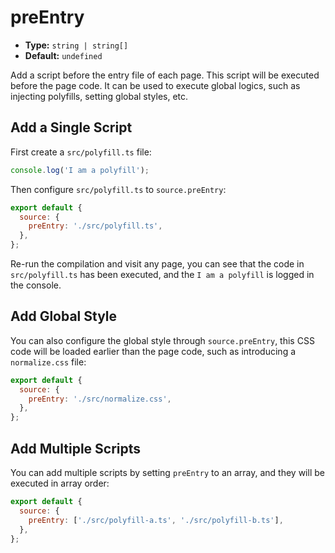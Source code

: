 # preEntry

- **Type:** `string | string[]`
- **Default:** `undefined`

Add a script before the entry file of each page. This script will be executed before the page code. It can be used to execute global logics, such as injecting polyfills, setting global styles, etc.

## Add a Single Script

First create a `src/polyfill.ts` file:

```js
console.log('I am a polyfill');
```

Then configure `src/polyfill.ts` to `source.preEntry`:

```js
export default {
  source: {
    preEntry: './src/polyfill.ts',
  },
};
```

Re-run the compilation and visit any page, you can see that the code in `src/polyfill.ts` has been executed, and the `I am a polyfill` is logged in the console.

## Add Global Style

You can also configure the global style through `source.preEntry`, this CSS code will be loaded earlier than the page code, such as introducing a `normalize.css` file:

```js
export default {
  source: {
    preEntry: './src/normalize.css',
  },
};
```

## Add Multiple Scripts

You can add multiple scripts by setting `preEntry` to an array, and they will be executed in array order:

```js
export default {
  source: {
    preEntry: ['./src/polyfill-a.ts', './src/polyfill-b.ts'],
  },
};
```

